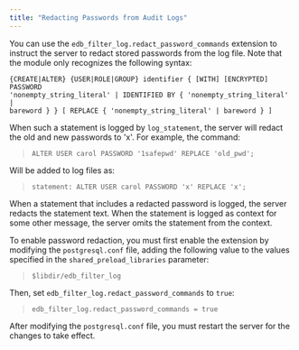 ```yaml
---
title: "Redacting Passwords from Audit Logs"
---
```


<div id="redacting_passwords_from_audit_logs" class="registered_link"></div>




You can use the `edb_filter_log.redact_password_commands` extension to instruct the server to redact stored passwords from the log file. Note that the module only recognizes the following syntax:

``` text
{CREATE|ALTER} {USER|ROLE|GROUP} identifier { [WITH] [ENCRYPTED] PASSWORD
'nonempty_string_literal' | IDENTIFIED BY { 'nonempty_string_literal' |
bareword } } [ REPLACE { 'nonempty_string_literal' | bareword } ]
```

When such a statement is logged by `log_statement`, the server will redact the old and new passwords to 'x'. For example, the command:

> `ALTER USER carol PASSWORD '1safepwd' REPLACE 'old_pwd';`

Will be added to log files as:

> `statement: ALTER USER carol PASSWORD 'x' REPLACE 'x';`

When a statement that includes a redacted password is logged, the server redacts the statement text. When the statement is logged as context for some other message, the server omits the statement from the context.

To enable password redaction, you must first enable the extension by modifying the `postgresql.conf` file, adding the following value to the values specified in the `shared_preload_libraries` parameter:

> `$libdir/edb_filter_log`

Then, set `edb_filter_log.redact_password_commands` to `true`:

> `edb_filter_log.redact_password_commands = true`

After modifying the `postgresql.conf` file, you must restart the server for the changes to take effect.
